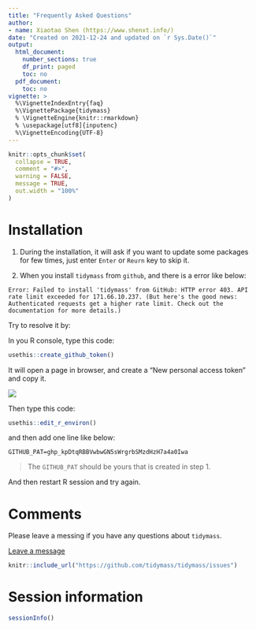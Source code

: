 ```yaml
---
title: "Frequently Asked Questions"
author:
- name: Xiaotao Shen (https://www.shenxt.info/)
date: "Created on 2021-12-24 and updated on `r Sys.Date()`"
output:
  html_document:
    number_sections: true
    df_print: paged
    toc: no
  pdf_document:
    toc: no
vignette: >
  %\VignetteIndexEntry{faq}
  %\VignettePackage{tidymass}
  % \VignetteEngine{knitr::rmarkdown}
  % \usepackage[utf8]{inputenc}
  %\VignetteEncoding{UTF-8}
---
```


```r
knitr::opts_chunk$set(
  collapse = TRUE,
  comment = "#>",
  warning = FALSE,
  message = TRUE,
  out.width = "100%"
)
```

# **Installation**

1. During the installation, it will ask if you want to update some packages for few times, just enter `Enter` or `Reurn` key to skip it.

2. When you install `tidymass` from `github`, and there is a error like below:

```
Error: Failed to install 'tidymass' from GitHub: HTTP error 403. API rate limit exceeded for 171.66.10.237. (But here's the good news: Authenticated requests get a higher rate limit. Check out the documentation for more details.)
```

Try to resolve it by:

In you R console, type this code:

```r
usethis::create_github_token()
```

It will open a page in browser, and create a "New personal access token" and copy it.

![](figures/Screen-Shot-2021-12-24-at-9.28.18-PM.png)

Then type this code:

```r
usethis::edit_r_environ()
```

and then add one line like below:

```
GITHUB_PAT=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
```
> The `GITHUB_PAT` should be yours that is created in step 1.

And then restart R session and try again.

# **Comments**

Please leave a messing if you have any questions about `tidymass`.

[Leave a message](https://github.com/tidymass/tidymass/issues)

```r
knitr::include_url("https://github.com/tidymass/tidymass/issues")
```


# **Session information**

```r
sessionInfo()
```

